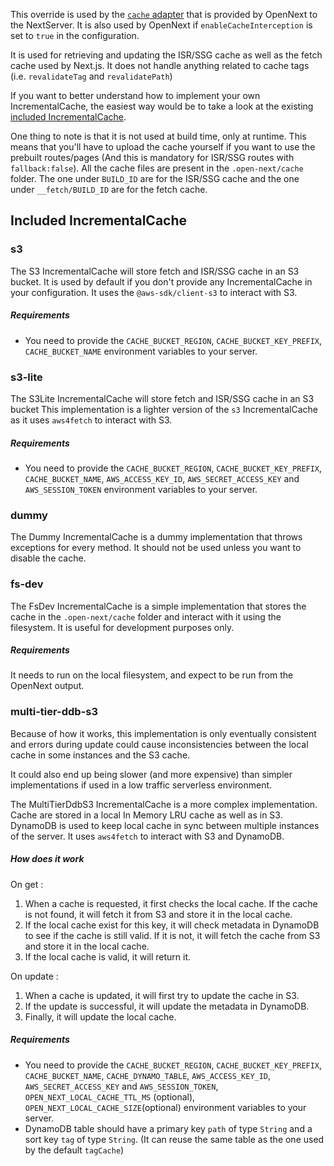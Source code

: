 
This override is used by the [`cache` adapter](https://github.com/opennextjs/opennextjs-aws/blob/main/packages/open-next/src/adapters/cache.ts) that is provided by OpenNext to the NextServer. It is also used by OpenNext if `enableCacheInterception` is set to `true` in the configuration.

It is used for retrieving and updating the ISR/SSG cache as well as the fetch cache used by Next.js. It does not handle anything related to cache tags (i.e. `revalidateTag` and `revalidatePath`)

If you want to better understand how to implement your own IncrementalCache, the easiest way would be to take a look at the existing [included IncrementalCache](https://github.com/opennextjs/opennextjs-aws/tree/main/packages/open-next/src/overrides/incrementalCache).

One thing to note is that it is not used at build time, only at runtime. This means that you'll have to upload the cache yourself if you want to use the prebuilt routes/pages (And this is mandatory for ISR/SSG routes with `fallback:false`).
All the cache files are present in the `.open-next/cache` folder. The one under `BUILD_ID` are for the ISR/SSG cache and the one under `__fetch/BUILD_ID` are for the fetch cache.

## Included IncrementalCache

### s3

The S3 IncrementalCache will store fetch and ISR/SSG cache in an S3 bucket. It is used by default if you don't provide any IncrementalCache in your configuration.
It uses the `@aws-sdk/client-s3` to interact with S3.

##### Requirements

- You need to provide the `CACHE_BUCKET_REGION`, `CACHE_BUCKET_KEY_PREFIX`, `CACHE_BUCKET_NAME` environment variables to your server.

### s3-lite

The S3Lite IncrementalCache will store fetch and ISR/SSG cache in an S3 bucket
This implementation is a lighter version of the `s3` IncrementalCache as it uses `aws4fetch` to interact with S3.

##### Requirements

- You need to provide the `CACHE_BUCKET_REGION`, `CACHE_BUCKET_KEY_PREFIX`, `CACHE_BUCKET_NAME`, `AWS_ACCESS_KEY_ID`, `AWS_SECRET_ACCESS_KEY` and `AWS_SESSION_TOKEN` environment variables to your server.

### dummy

The Dummy IncrementalCache is a dummy implementation that throws exceptions for every method. It should not be used unless you want to disable the cache.

### fs-dev

The FsDev IncrementalCache is a simple implementation that stores the cache in the `.open-next/cache` folder and interact with it using the filesystem. It is useful for development purposes only.

##### Requirements

It needs to run on the local filesystem, and expect to be run from the OpenNext output.

### multi-tier-ddb-s3

<Callout type='warning'>
Because of how it works, this implementation is only eventually consistent and errors during update could cause inconsistencies between the local cache in some instances and the S3 cache.

It could also end up being slower (and more expensive) than simpler implementations if used in a low traffic serverless environment.

</Callout>

The MultiTierDdbS3 IncrementalCache is a more complex implementation.
Cache are stored in a local In Memory LRU cache as well as in S3. DynamoDB is used to keep local cache in sync between multiple instances of the server.
It uses `aws4fetch` to interact with S3 and DynamoDB.

##### How does it work

On get :

1. When a cache is requested, it first checks the local cache. If the cache is not found, it will fetch it from S3 and store it in the local cache.
2. If the local cache exist for this key, it will check metadata in DynamoDB to see if the cache is still valid. If it is not, it will fetch the cache from S3 and store it in the local cache.
3. If the local cache is valid, it will return it.

On update :

1. When a cache is updated, it will first try to update the cache in S3.
2. If the update is successful, it will update the metadata in DynamoDB.
3. Finally, it will update the local cache.

##### Requirements

- You need to provide the `CACHE_BUCKET_REGION`, `CACHE_BUCKET_KEY_PREFIX`, `CACHE_BUCKET_NAME`, `CACHE_DYNAMO_TABLE`, `AWS_ACCESS_KEY_ID`, `AWS_SECRET_ACCESS_KEY` and `AWS_SESSION_TOKEN`, `OPEN_NEXT_LOCAL_CACHE_TTL_MS` (optional), `OPEN_NEXT_LOCAL_CACHE_SIZE`(optional) environment variables to your server.
- DynamoDB table should have a primary key `path` of type `String` and a sort key `tag` of type `String`. (It can reuse the same table as the one used by the default `tagCache`)
